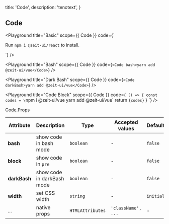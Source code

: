 
  title: 'Code',
  description: 'tenotext',
}

## Code


<Playground
  title="Basic"
  scope={{ Code }}
  code={`
<p>Run <Code>npm i @zeit-ui/react</Code> to install.</p>
`} />

<Playground
  title="Bash"
  scope={{ Code }}
  code={`
<Code bash>yarn add @zeit-ui/vue</Code>
`} />

<Playground
  title="Dark Bash"
  scope={{ Code }}
  code={`
<Code darkBash>yarn add @zeit-ui/vue</Code>
`} />

<Playground
  title="Code Block"
  scope={{ Code }}
  code={`
() => {
  const codes = \`npm i @zeit-ui/vue
yarn add @zeit-ui/vue\`
  return <Code block>{codes}</Code>
}
`} />

<Attributes edit="/pages/docs/components/code.mdx">
<Attributes.Title>Code.Props</Attributes.Title>

| Attribute | Description | Type | Accepted values | Default
| ---------- | ---------- | ---- |  -------------- | ------ |
| **bash** | show code in bash mode | `boolean` | - | `false` |
| **block** | show code in `pre` | `boolean` | - | `false` |
| **darkBash** | show code in darkBash mode | `boolean` | - | `false` |
| **width** | set CSS width | `string` | - | `initial` |
| ... | native props | `HTMLAttributes` | `'className', ...` | - |

</Attributes>

